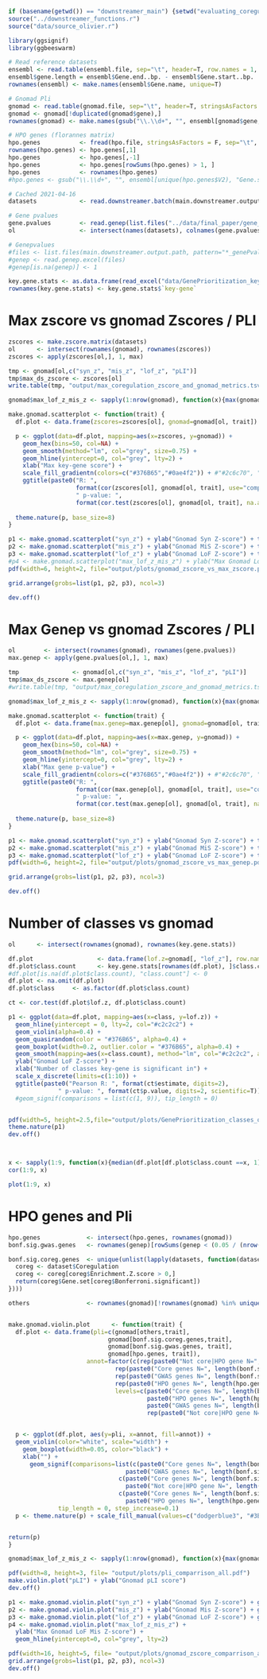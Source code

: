 ```r
if (basename(getwd()) == "downstreamer_main") {setwd("evaluating_coregulation")} else {setwd("../evaluating_coregulation")}
source("../downstreamer_functions.r")
source("data/source_olivier.r")

library(ggsignif)
library(ggbeeswarm)

# Read reference datasets
ensembl <- read.table(ensembl.file, sep="\t", header=T, row.names = 1, stringsAsFactors = F)
ensembl$gene.length = ensembl$Gene.end..bp. - ensembl$Gene.start..bp.
rownames(ensembl) <- make.names(ensembl$Gene.name, unique=T)

# Gnomad Pli
gnomad <- read.table(gnomad.file, sep="\t", header=T, stringsAsFactors = F)
gnomad <- gnomad[!duplicated(gnomad$gene),]
rownames(gnomad) <- make.names(gsub("\\.\\d+", "", ensembl[gnomad$gene, ]$Gene.stable.ID.version), unique=T)

# HPO genes (florannes matrix)
hpo.genes           <- fread(hpo.file, stringsAsFactors = F, sep="\t", data.table=F)
rownames(hpo.genes) <- hpo.genes[,1]
hpo.genes           <- hpo.genes[,-1]
hpo.genes           <- hpo.genes[rowSums(hpo.genes) > 1, ]
hpo.genes           <- rownames(hpo.genes)
#hpo.genes <- gsub("\\.\\d+", "", ensembl[unique(hpo.genes$V2), "Gene.stable.ID.version"])

# Cached 2021-04-16
datasets            <- read.downstreamer.batch(main.downstreamer.output.path, USE.CACHE = T)

# Gene pvalues
gene.pvalues        <- read.genep(list.files("../data/final_paper/gene_pvalues/", full.names=T), trim.colnames = c("_hg19_normalizedGenePvalues.txt", "_hg19.txt"))
ol                  <- intersect(names(datasets), colnames(gene.pvalues))

# Genepvalues
#files <- list.files(main.downstreamer.output.path, pattern="*_genePvalues_.*.xlsx", full.names = T)
#genep <- read.genep.excel(files)
#genep[is.na(genep)] <- 1

key.gene.stats <- as.data.frame(read_excel("data/GenePrioritization_key_gene_stats.xlsx", sheet = "only_key_genes"))
rownames(key.gene.stats) <- key.gene.stats$`key-gene`
```

# Max zscore vs gnomad Zscores / PLI
```r
zscores <- make.zscore.matrix(datasets)
ol      <- intersect(rownames(gnomad), rownames(zscores))
zscores <- apply(zscores[ol,], 1, max)

tmp <- gnomad[ol,c("syn_z", "mis_z", "lof_z", "pLI")]
tmp$max_ds_zscore <- zscores[ol]
write.table(tmp, "output/max_coregulation_zscore_and_gnomad_metrics.tsv", sep="\t", quote=F)

gnomad$max_lof_z_mis_z <- sapply(1:nrow(gnomad), function(x){max(gnomad[x, "mis_z"], gnomad[x, "lof_z"])})

make.gnomad.scatterplot <- function(trait) {
  df.plot <- data.frame(zscores=zscores[ol], gnomad=gnomad[ol, trait])

  p <- ggplot(data=df.plot, mapping=aes(x=zscores, y=gnomad)) + 
    geom_hex(bins=50, col=NA) + 
    geom_smooth(method="lm", col="grey", size=0.75) +
    geom_hline(yintercept=0, col="grey", lty=2) +
    xlab("Max key-gene score") +
    scale_fill_gradientn(colors=c("#376B65","#0ae4f2")) + #"#2c6c70", "#0ae4f2"
    ggtitle(paste0("R: ",
                   format(cor(zscores[ol], gnomad[ol, trait], use="complete.obs"), digits=2),
                   " p-value: ",
                   format(cor.test(zscores[ol], gnomad[ol, trait], na.action=na.omit())$p.value, digits=2, scientific=T)))
  
  theme.nature(p, base_size=8)
}

p1 <- make.gnomad.scatterplot("syn_z") + ylab("Gnomad Syn Z-score") + theme(legend.position = "none")
p2 <- make.gnomad.scatterplot("mis_z") + ylab("Gnomad MiS Z-score") + theme(legend.position = "none")
p3 <- make.gnomad.scatterplot("lof_z") + ylab("Gnomad LoF Z-score") + theme(legend.position = "none")
#p4 <- make.gnomad.scatterplot("max_lof_z_mis_z") + ylab("Max Gnomad LoF Mis Z-score")
pdf(width=6, height=2, file="output/plots/gnomad_zscore_vs_max_zscore.pdf", paper="a4")

grid.arrange(grobs=list(p1, p2, p3), ncol=3)

dev.off()
```

# Max Genep vs gnomad Zscores / PLI
```r
ol        <- intersect(rownames(gnomad), rownames(gene.pvalues))
max.genep <- apply(gene.pvalues[ol,], 1, max)

tmp               <- gnomad[ol,c("syn_z", "mis_z", "lof_z", "pLI")]
tmp$max_ds_zscore <- max.genep[ol]
#write.table(tmp, "output/max_coregulation_zscore_and_gnomad_metrics.tsv", sep="\t", quote=F)

gnomad$max_lof_z_mis_z <- sapply(1:nrow(gnomad), function(x){max(gnomad[x, "mis_z"], gnomad[x, "lof_z"])})

make.gnomad.scatterplot <- function(trait) {
  df.plot <- data.frame(max.genep=max.genep[ol], gnomad=gnomad[ol, trait])

  p <- ggplot(data=df.plot, mapping=aes(x=max.genep, y=gnomad)) + 
    geom_hex(bins=50, col=NA) + 
    geom_smooth(method="lm", col="grey", size=0.75) +
    geom_hline(yintercept=0, col="grey", lty=2) +
    xlab("Max gene p-value") +
    scale_fill_gradientn(colors=c("#376B65","#0ae4f2")) + #"#2c6c70", "#0ae4f2"
    ggtitle(paste0("R: ",
                   format(cor(max.genep[ol], gnomad[ol, trait], use="complete.obs"), digits=2),
                   " p-value: ",
                   format(cor.test(max.genep[ol], gnomad[ol, trait], na.action=na.omit())$p.value, digits=2, scientific=T)))
  
  theme.nature(p, base_size=8)
}

p1 <- make.gnomad.scatterplot("syn_z") + ylab("Gnomad Syn Z-score") + theme(legend.position = "none")
p2 <- make.gnomad.scatterplot("mis_z") + ylab("Gnomad MiS Z-score") + theme(legend.position = "none")
p3 <- make.gnomad.scatterplot("lof_z") + ylab("Gnomad LoF Z-score") + theme(legend.position = "none")
pdf(width=6, height=2, file="output/plots/gnomad_zscore_vs_max_genep.pdf", paper="a4")

grid.arrange(grobs=list(p1, p2, p3), ncol=3)

dev.off()
```

# Number of classes vs gnomad
```r
ol      <- intersect(rownames(gnomad), rownames(key.gene.stats))

df.plot                  <- data.frame(lof.z=gnomad[, "lof_z"], row.names=rownames(gnomad))
df.plot$class.count      <- key.gene.stats[rownames(df.plot), ]$class.count
#df.plot[is.na(df.plot$class.count), "class.count"] <- 0
df.plot <- na.omit(df.plot)
df.plot$class     <- as.factor(df.plot$class.count)

ct <- cor.test(df.plot$lof.z, df.plot$class.count)

p1 <- ggplot(data=df.plot, mapping=aes(x=class, y=lof.z)) +
  geom_hline(yintercept = 0, lty=2, col="#c2c2c2") +
  geom_violin(alpha=0.4) +
  geom_quasirandom(color = "#376B65", alpha=0.4) +
  geom_boxplot(width=0.2, outlier.color = "#376B65", alpha=0.4) +
  geom_smooth(mapping=aes(x=class.count), method="lm", col="#c2c2c2", alpha=0.2, size=0.75) +
  ylab("Gnomad LoF Z-score") +
  xlab("Number of classes key-gene is significant in") +
  scale_x_discrete(limits=c(1:10)) +
  ggtitle(paste0("Pearson R: ", format(ct$estimate, digits=2),
              " p-value: ", format(ct$p.value, digits=2, scientific=T)))
  #geom_signif(comparisons = list(c(1, 9)), tip_length = 0)


pdf(width=5, height=2.5,file="output/plots/GenePrioritization_classes_of_keygenes_vs_constraint.pdf", paper="a4")
theme.nature(p1)
dev.off()



x <- sapply(1:9, function(x){median(df.plot[df.plot$class.count ==x, 1])})
cor(1:9, x)

plot(1:9, x)

```













# HPO genes and Pli
```r
hpo.genes             <- intersect(hpo.genes, rownames(gnomad))
bonf.sig.gwas.genes   <- rownames(genep)[rowSums(genep < (0.05 / (nrow(genep) * ncol(genep)))) >=1]

bonf.sig.coreg.genes  <- unique(unlist(lapply(datasets, function(dataset){
  coreg <- dataset$Coregulation
  coreg <- coreg[coreg$Enrichment.Z.score > 0,]
  return(coreg$Gene.set[coreg$Bonferroni.significant])
})))

others                <- rownames(gnomad)[!rownames(gnomad) %in% unique(c(hpo.genes, bonf.sig.coreg.genes))]


make.gnomad.violin.plot      <- function(trait) {
  df.plot <- data.frame(pli=c(gnomad[others,trait],
                            gnomad[bonf.sig.coreg.genes,trait],
                            gnomad[bonf.sig.gwas.genes, trait],
                            gnomad[hpo.genes, trait]),
                      annot=factor(c(rep(paste0("Not core|HPO gene N=", length(others)), length(others)), 
                              rep(paste0("Core genes N=", length(bonf.sig.coreg.genes)), length(bonf.sig.coreg.genes)),
                              rep(paste0("GWAS genes N=", length(bonf.sig.gwas.genes)), length(bonf.sig.gwas.genes)),
                              rep(paste0("HPO genes N=", length(hpo.genes)), length(hpo.genes))),
                              levels=c(paste0("Core genes N=", length(bonf.sig.coreg.genes)),
                                       paste0("HPO genes N=", length(hpo.genes)),
                                       paste0("GWAS genes N=", length(bonf.sig.gwas.genes)),
                                       rep(paste0("Not core|HPO gene N=", length(others))))))


  p <- ggplot(df.plot, aes(y=pli, x=annot, fill=annot)) +
  geom_violin(color="white", scale="width") +
    geom_boxplot(width=0.05, color="black") +
    xlab("") +
      geom_signif(comparisons=list(c(paste0("Core genes N=", length(bonf.sig.coreg.genes)),
                                 paste0("GWAS genes N=", length(bonf.sig.gwas.genes))),
                               c(paste0("Core genes N=", length(bonf.sig.coreg.genes)),
                                 paste0("Not core|HPO gene N=", length(others))),
                               c(paste0("Core genes N=", length(bonf.sig.coreg.genes)),
                                 paste0("HPO genes N=", length(hpo.genes)))),
              tip_length = 0, step_increase=0.1)
  p <- theme.nature(p) + scale_fill_manual(values=c("dodgerblue3", "#3BB273", "goldenrod2", "#8576B6")) + theme(legend.position = "none")


return(p)
}

gnomad$max_lof_z_mis_z <- sapply(1:nrow(gnomad), function(x){max(gnomad[x, "mis_z"], gnomad[x, "lof_z"])})

pdf(width=8, height=3, file= "output/plots/pli_comparrison_all.pdf")
make.violin.plot("pLI") + ylab("Gnomad pLI score")
dev.off()

p1 <- make.gnomad.violin.plot("syn_z") + ylab("Gnomad Syn Z-score") + geom_hline(yintercept=0, col="grey", lty=2) 
p2 <- make.gnomad.violin.plot("mis_z") + ylab("Gnomad Mis Z-score") + geom_hline(yintercept=0, col="grey", lty=2) 
p3 <- make.gnomad.violin.plot("lof_z") + ylab("Gnomad LoF Z-score") + geom_hline(yintercept=0, col="grey", lty=2)
p4 <- make.gnomad.violin.plot("max_lof_z_mis_z") +
  ylab("Max Gnomad LoF Mis Z-score") +
  geom_hline(yintercept=0, col="grey", lty=2)

pdf(width=16, height=5, file= "output/plots/gnomad_zscore_comparrison_all.pdf")
grid.arrange(grobs=list(p1, p2, p3), ncol=3)
dev.off()
```

